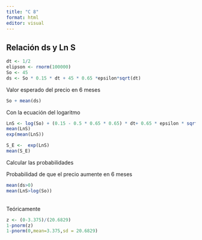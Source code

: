 ```yaml
---
title: "C 8"
format: html
editor: visual
---
```


## Relación ds y Ln S

```r

dt <- 1/2
elipson <- rnorm(100000)
So <- 45
ds <- So * 0.15 * dt + 45 * 0.65 *epsilon*sqrt(dt)

```

Valor esperado del precio en 6 meses

```r
So + mean(ds)
```

Con la ecuación del logaritmo

```r
LnS <- log(So) + (0.15 - 0.5 * 0.65 * 0.65) * dt+ 0.65 * epsilon * sqrt(dt)
mean(LnS)
exp(mean(LnS))
```

```r
S_E <-  exp(LnS)
mean(S_E)
```

Calcular las probabilidades

Probabilidad de que el precio aumente en 6 meses

```r
mean(ds>0)
mean(LnS>log(So))
```

\
Teóricamente

```r
z <- (0-3.375)/(20.6829)
1-pnorm(z)
1-pnorm(0,mean=3.375,sd = 20.6829)
```

\

